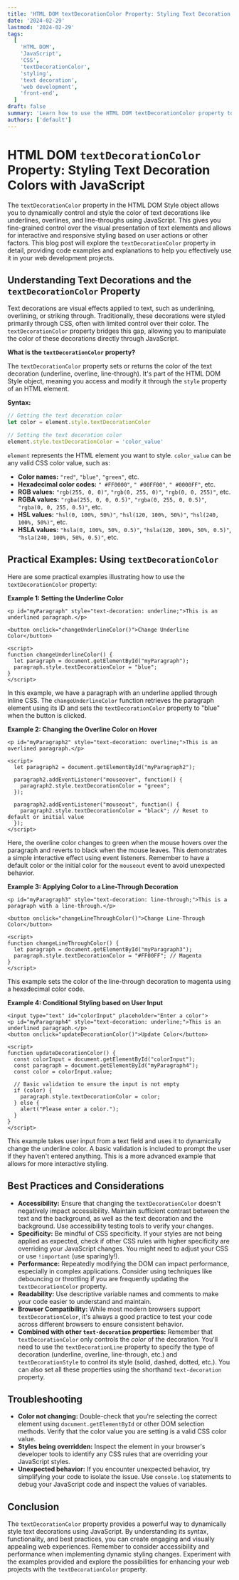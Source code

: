 ```yaml
---
title: 'HTML DOM textDecorationColor Property: Styling Text Decoration Colors with JavaScript'
date: '2024-02-29'
lastmod: '2024-02-29'
tags:
  [
    'HTML DOM',
    'JavaScript',
    'CSS',
    'textDecorationColor',
    'styling',
    'text decoration',
    'web development',
    'front-end',
  ]
draft: false
summary: 'Learn how to use the HTML DOM textDecorationColor property to dynamically control and style the color of text decorations (underline, overline, line-through) using JavaScript, enhancing the visual appeal of your web pages.'
authors: ['default']
---
```


# HTML DOM `textDecorationColor` Property: Styling Text Decoration Colors with JavaScript

The `textDecorationColor` property in the HTML DOM Style object allows you to dynamically control and style the color of text decorations like underlines, overlines, and line-throughs using JavaScript. This gives you fine-grained control over the visual presentation of text elements and allows for interactive and responsive styling based on user actions or other factors. This blog post will explore the `textDecorationColor` property in detail, providing code examples and explanations to help you effectively use it in your web development projects.

## Understanding Text Decorations and the `textDecorationColor` Property

Text decorations are visual effects applied to text, such as underlining, overlining, or striking through. Traditionally, these decorations were styled primarily through CSS, often with limited control over their color. The `textDecorationColor` property bridges this gap, allowing you to manipulate the color of these decorations directly through JavaScript.

**What is the `textDecorationColor` property?**

The `textDecorationColor` property sets or returns the color of the text decoration (underline, overline, line-through). It's part of the HTML DOM Style object, meaning you access and modify it through the `style` property of an HTML element.

**Syntax:**

```javascript
// Getting the text decoration color
let color = element.style.textDecorationColor

// Setting the text decoration color
element.style.textDecorationColor = 'color_value'
```

`element` represents the HTML element you want to style. `color_value` can be any valid CSS color value, such as:

- **Color names:** `"red"`, `"blue"`, `"green"`, etc.
- **Hexadecimal color codes:** `" #FF0000"`, `" #00FF00"`, `" #0000FF"`, etc.
- **RGB values:** `"rgb(255, 0, 0)"`, `"rgb(0, 255, 0)"`, `"rgb(0, 0, 255)"`, etc.
- **RGBA values:** `"rgba(255, 0, 0, 0.5)"`, `"rgba(0, 255, 0, 0.5)"`, `"rgba(0, 0, 255, 0.5)"`, etc.
- **HSL values:** `"hsl(0, 100%, 50%)"`, `"hsl(120, 100%, 50%)"`, `"hsl(240, 100%, 50%)"`, etc.
- **HSLA values:** `"hsla(0, 100%, 50%, 0.5)"`, `"hsla(120, 100%, 50%, 0.5)"`, `"hsla(240, 100%, 50%, 0.5)"`, etc.

## Practical Examples: Using `textDecorationColor`

Here are some practical examples illustrating how to use the `textDecorationColor` property:

**Example 1: Setting the Underline Color**

```plaintext
<p id="myParagraph" style="text-decoration: underline;">This is an underlined paragraph.</p>

<button onclick="changeUnderlineColor()">Change Underline Color</button>

<script>
function changeUnderlineColor() {
  let paragraph = document.getElementById("myParagraph");
  paragraph.style.textDecorationColor = "blue";
}
</script>
```

In this example, we have a paragraph with an underline applied through inline CSS. The `changeUnderlineColor` function retrieves the paragraph element using its ID and sets the `textDecorationColor` property to "blue" when the button is clicked.

**Example 2: Changing the Overline Color on Hover**

```plaintext
<p id="myParagraph2" style="text-decoration: overline;">This is an overlined paragraph.</p>

<script>
  let paragraph2 = document.getElementById("myParagraph2");

  paragraph2.addEventListener("mouseover", function() {
    paragraph2.style.textDecorationColor = "green";
  });

  paragraph2.addEventListener("mouseout", function() {
    paragraph2.style.textDecorationColor = "black"; // Reset to default or initial value
  });
</script>
```

Here, the overline color changes to green when the mouse hovers over the paragraph and reverts to black when the mouse leaves. This demonstrates a simple interactive effect using event listeners. Remember to have a default color or the initial color for the `mouseout` event to avoid unexpected behavior.

**Example 3: Applying Color to a Line-Through Decoration**

```plaintext
<p id="myParagraph3" style="text-decoration: line-through;">This is a paragraph with a line-through.</p>

<button onclick="changeLineThroughColor()">Change Line-Through Color</button>

<script>
function changeLineThroughColor() {
  let paragraph = document.getElementById("myParagraph3");
  paragraph.style.textDecorationColor = "#FF00FF"; // Magenta
}
</script>
```

This example sets the color of the line-through decoration to magenta using a hexadecimal color code.

**Example 4: Conditional Styling based on User Input**

```plaintext
<input type="text" id="colorInput" placeholder="Enter a color">
<p id="myParagraph4" style="text-decoration: underline;">This is an underlined paragraph.</p>
<button onclick="updateDecorationColor()">Update Color</button>

<script>
function updateDecorationColor() {
  const colorInput = document.getElementById("colorInput");
  const paragraph = document.getElementById("myParagraph4");
  const color = colorInput.value;

  // Basic validation to ensure the input is not empty
  if (color) {
    paragraph.style.textDecorationColor = color;
  } else {
    alert("Please enter a color.");
  }
}
</script>
```

This example takes user input from a text field and uses it to dynamically change the underline color. A basic validation is included to prompt the user if they haven't entered anything. This is a more advanced example that allows for more interactive styling.

## Best Practices and Considerations

- **Accessibility:** Ensure that changing the `textDecorationColor` doesn't negatively impact accessibility. Maintain sufficient contrast between the text and the background, as well as the text decoration and the background. Use accessibility testing tools to verify your changes.
- **Specificity:** Be mindful of CSS specificity. If your styles are not being applied as expected, check if other CSS rules with higher specificity are overriding your JavaScript changes. You might need to adjust your CSS or use `!important` (use sparingly!).
- **Performance:** Repeatedly modifying the DOM can impact performance, especially in complex applications. Consider using techniques like debouncing or throttling if you are frequently updating the `textDecorationColor` property.
- **Readability:** Use descriptive variable names and comments to make your code easier to understand and maintain.
- **Browser Compatibility:** While most modern browsers support `textDecorationColor`, it's always a good practice to test your code across different browsers to ensure consistent behavior.
- **Combined with other `text-decoration` properties:** Remember that `textDecorationColor` only controls the _color_ of the decoration. You'll need to use the `textDecorationLine` property to specify the type of decoration (underline, overline, line-through, etc.) and `textDecorationStyle` to control its style (solid, dashed, dotted, etc.). You can also set all these properties using the shorthand `text-decoration` property.

## Troubleshooting

- **Color not changing:** Double-check that you're selecting the correct element using `document.getElementById` or other DOM selection methods. Verify that the color value you are setting is a valid CSS color value.
- **Styles being overridden:** Inspect the element in your browser's developer tools to identify any CSS rules that are overriding your JavaScript styles.
- **Unexpected behavior:** If you encounter unexpected behavior, try simplifying your code to isolate the issue. Use `console.log` statements to debug your JavaScript code and inspect the values of variables.

## Conclusion

The `textDecorationColor` property provides a powerful way to dynamically style text decorations using JavaScript. By understanding its syntax, functionality, and best practices, you can create engaging and visually appealing web experiences. Remember to consider accessibility and performance when implementing dynamic styling changes. Experiment with the examples provided and explore the possibilities for enhancing your web projects with the `textDecorationColor` property.
